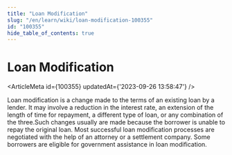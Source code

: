 ```yaml
---
title: "Loan Modification"
slug: "/en/learn/wiki/loan-modification-100355"
id: "100355"
hide_table_of_contents: true
---
```



# Loan Modification

<ArticleMeta id={100355} updatedAt={'2023-09-26 13:58:47'} />
<div className='border-solid border-b border-t-0 my-4 border-[var(--ifm-color-gray-300)]' />

Loan modification is a change made to the terms of an existing loan by a lender. It may involve a reduction in the interest rate, an extension of the length of time for repayment, a different type of loan, or any combination of the three.Such changes usually are made because the borrower is unable to repay the original loan. Most successful loan modification processes are negotiated with the help of an attorney or a settlement company. Some borrowers are eligible for government assistance in loan modification.
